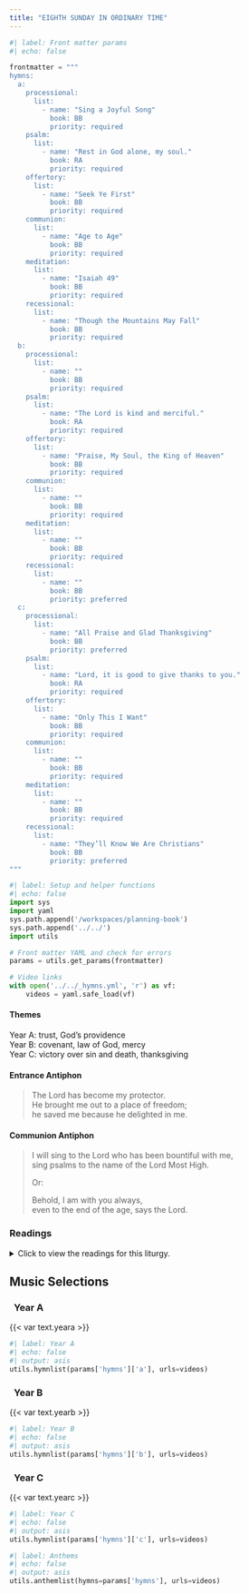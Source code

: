 ```yaml
---
title: "EIGHTH SUNDAY IN ORDINARY TIME"
---
```


```python
#| label: Front matter params
#| echo: false

frontmatter = """
hymns:
  a:
    processional:
      list:
        - name: "Sing a Joyful Song"
          book: BB
          priority: required
    psalm:
      list:
        - name: "Rest in God alone, my soul."
          book: RA
          priority: required
    offertory:
      list:
        - name: "Seek Ye First"
          book: BB
          priority: required
    communion:
      list:
        - name: "Age to Age"
          book: BB
          priority: required
    meditation:
      list:
        - name: "Isaiah 49"
          book: BB
          priority: required
    recessional:
      list:
        - name: "Though the Mountains May Fall"
          book: BB
          priority: required
  b:
    processional:
      list:
        - name: ""
          book: BB
          priority: required
    psalm:
      list:
        - name: "The Lord is kind and merciful."
          book: RA
          priority: required
    offertory:
      list:
        - name: "Praise, My Soul, the King of Heaven"
          book: BB
          priority: required
    communion:
      list:
        - name: ""
          book: BB
          priority: required
    meditation:
      list:
        - name: ""
          book: BB
          priority: required
    recessional:
      list:
        - name: ""
          book: BB
          priority: preferred
  c:
    processional:
      list:
        - name: "All Praise and Glad Thanksgiving"
          book: BB
          priority: preferred
    psalm:
      list:
        - name: "Lord, it is good to give thanks to you."
          book: RA
          priority: required
    offertory:
      list:
        - name: "Only This I Want"
          book: BB
          priority: required
    communion:
      list:
        - name: ""
          book: BB
          priority: required
    meditation:
      list:
        - name: ""
          book: BB
          priority: required
    recessional:
      list:
        - name: "They’ll Know We Are Christians"
          book: BB
          priority: preferred
"""
```

```python
#| label: Setup and helper functions
#| echo: false
import sys
import yaml
sys.path.append('/workspaces/planning-book')
sys.path.append('../../')
import utils

# Front matter YAML and check for errors
params = utils.get_params(frontmatter)

# Video links
with open('../../_hymns.yml', 'r') as vf:
    videos = yaml.safe_load(vf)
```

:::  {.red}
#### **Themes**
:::

[Year A:]{.red} trust, God’s providence  
[Year B:]{.red} covenant, law of God, mercy  
[Year C:]{.red} victory over sin and death, thanksgiving  

:::  {.red}
#### **Entrance Antiphon**
:::

> The Lord has become my protector.  
> He brought me out to a place of freedom;  
> he saved me because he delighted in me.

:::  {.red}
#### **Communion Antiphon**
:::

> I will sing to the Lord who has been bountiful with me,  
> sing psalms to the name of the Lord Most High.  
> 
> [Or:]{.red}  
> 
> Behold, I am with you always,  
> even to the end of the age, says the Lord.

:::: {.content-visible when-format="html"}
::: {.red}
### Readings
:::

<details>
  <summary>Click to view the readings for this liturgy.</summary>

::: {.red}
### &nbsp; Year A

#### First Reading [PASSAGE]{style="float:right" .small}
:::

Text  
&emsp; indented as needed

***

::: {.red}
#### Responsorial Psalm [PASSAGE]{style="float:right" .small}
:::

**[℟.]{.red}** **REFRAIN**  

Verse one,  
&emsp; indented as needed. **[℟.]{.red}**  

Verse two,  
&emsp; and so on as needed. **[℟.]{.red}**  

***

::: {.red}
#### Second Reading [PASSAGE]{style="float:right" .small}
:::

Text

***

::: {.red}
#### Gospel Acclamation [PASSAGE]{style="float:right" .small}
:::

**[℟.]{.red}** **Alleluia, alleluia.**  
Verse **[℟.]{.red}**

***

::: {.red}
#### Gospel [PASSAGE]{style="float:right" .small}
:::

Text

::: {.centered}
{{< var symbols.cross >}} &nbsp; {{< var symbols.cross >}} &nbsp; {{< var symbols.cross >}}
:::

::: {.red}
### &nbsp; Year B

#### First Reading [PASSAGE]{style="float:right" .small}
:::

Text

***

::: {.red}
#### Responsorial Psalm [PASSAGE]{style="float:right" .small}
:::

**[℟.]{.red}** **REFRAIN**  

Verse one,  
&emsp; indented as needed. **[℟.]{.red}**  

Verse two,
&emsp; and so on as needed. **[℟.]{.red}**  

***

::: {.red}
#### Second Reading [PASSAGE]{style="float:right" .small}
:::

Text

***

::: {.red}
#### Gospel Acclamation [PASSAGE]{style="float:right" .small}
:::

**[℟.]{.red}** **Alleluia, alleluia.**  
Verse **[℟.]{.red}**  

***

::: {.red}
#### Gospel [PASSAGE]{style="float:right" .small}
:::

Text

::: {.centered}
{{< var symbols.cross >}} &nbsp; {{< var symbols.cross >}} &nbsp; {{< var symbols.cross >}}
:::

::: {.red}
### &nbsp; Year C

#### First Reading [Sirach 27:4-7]{style="float:right" .small}
:::

When a sieve is shaken, the husks appear;  
so do one’s faults when one speaks.  
As the test of what the potter molds is in the furnace,  
so in tribulation is the test of the just.  
The fruit of a tree shows the care it has had;  
so too does one’s speech disclose the bent of one’s mind.  
Praise no one before he speaks,  
for it is then that people are tested.  

***

::: {.red}
#### Responsorial Psalm [Psalm 92:2-3, 13-14, 15-16]{style="float:right" .small}
:::

**[℟.]{.red}** **Lord, it is good to give thanks to you.**  

It is good to give thanks to the LORD,  
&emsp; to sing praise to your name, Most High,  
To proclaim your kindness at dawn  
&emsp; and your faithfulness throughout the night. **[℟.]{.red}**  

The just one shall flourish like the palm tree,  
&emsp; like a cedar of Lebanon shall he grow.  
They that are planted in the house of the LORD  
&emsp; shall flourish in the courts of our God. **[℟.]{.red}**  

They shall bear fruit even in old age;  
&emsp; vigorous and sturdy shall they be,  
Declaring how just is the LORD,  
&emsp; my rock, in whom there is no wrong. **[℟.]{.red}**  

***

::: {.red}
#### Second Reading [1 Corinthians 15:54-58]{style="float:right" .small}
:::

Brothers and sisters:  
When this which is corruptible clothes itself with incorruptibility  
and this which is mortal clothes itself with immortality,  
then the word that is written shall come about:  
&emsp; Death is swallowed up in victory.  
&emsp; &emsp; Where, O death, is your victory?  
&emsp; &emsp; Where, O death, is your sting?  
The sting of death is sin,  
and the power of sin is the law.  
But thanks be to God who gives us the victory  
through our Lord Jesus Christ.  

Therefore, my beloved brothers and sisters,  
be firm, steadfast, always fully devoted to the work of the Lord,  
knowing that in the Lord your labor is not in vain.  

***

::: {.red}
#### Gospel Acclamation [Philippians 2:15d, 16a]{style="float:right" .small}
:::

**[℟.]{.red}** **Alleluia, alleluia.**  
Shine like lights in the world. 
as you hold on to the word of life. **[℟.]{.red}** 

***

::: {.red}
#### Gospel [Luke 6:39-45]{style="float:right" .small}
:::

Jesus told his disciples a parable,  
“Can a blind person guide a blind person?  
Will not both fall into a pit?  
No disciple is superior to the teacher;  
but when fully trained,  
every disciple will be like his teacher.  
Why do you notice the splinter in your brother’s eye,  
but do not perceive the wooden beam in your own?  
How can you say to your brother,  
‘Brother, let me remove that splinter in your eye,’  
when you do not even notice the wooden beam in your own eye?  
You hypocrite!  Remove the wooden beam from your eye first;  
then you will see clearly  
to remove the splinter in your brother’s eye.  

“A good tree does not bear rotten fruit,  
nor does a rotten tree bear good fruit.  
For every tree is known by its own fruit.  
For people do not pick figs from thornbushes,  
nor do they gather grapes from brambles.  
A good person out of the store of goodness in his heart produces good,  
but an evil person out of a store of evil produces evil;  
for from the fullness of the heart the mouth speaks.”

::: {.centered}
{{< var symbols.cross >}} &nbsp; {{< var symbols.cross >}} &nbsp; {{< var symbols.cross >}}
:::

</details>
::::

::: {.red}
## Music Selections
:::

::: {.titlered}
### &nbsp; Year A
:::
{{< var text.yeara >}}

```python
#| label: Year A
#| echo: false
#| output: asis
utils.hymnlist(params['hymns']['a'], urls=videos)
```

::: {.titlered}
### &nbsp; Year B
:::
{{< var text.yearb >}}

```python
#| label: Year B
#| echo: false
#| output: asis
utils.hymnlist(params['hymns']['b'], urls=videos)
```

::: {.titlered}
### &nbsp; Year C
:::
{{< var text.yearc >}}

```python
#| label: Year C
#| echo: false
#| output: asis
utils.hymnlist(params['hymns']['c'], urls=videos)
```


```python
#| label: Anthems
#| echo: false
#| output: asis
utils.anthemlist(hymns=params['hymns'], urls=videos)
```
